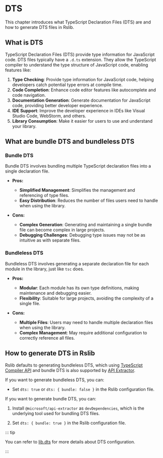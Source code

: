 # DTS

This chapter introduces what TypeScript Declaration Files (DTS) are and how to generate DTS files in Rslib.

## What is DTS

TypeScript Declaration Files (DTS) provide type information for JavaScript code. DTS files typically have a `.d.ts` extension. They allow the TypeScript compiler to understand the type structure of JavaScript code, enabling features like:

1. **Type Checking**: Provide type information for JavaScript code, helping developers catch potential type errors at compile time.
2. **Code Completion**: Enhance code editor features like autocomplete and code navigation.
3. **Documentation Generation**: Generate documentation for JavaScript code, providing better developer experience.
4. **IDE Support**: Improve the developer experience in IDEs like Visual Studio Code, WebStorm, and others.
5. **Library Consumption**: Make it easier for users to use and understand your library.

## What are bundle DTS and bundleless DTS

### Bundle DTS

Bundle DTS involves bundling multiple TypeScript declaration files into a single declaration file.

- **Pros:**

  - **Simplified Management**: Simplifies the management and referencing of type files.
  - **Easy Distribution**: Reduces the number of files users need to handle when using the library.

- **Cons:**
  - **Complex Generation**: Generating and maintaining a single bundle file can become complex in large projects.
  - **Debugging Challenges**: Debugging type issues may not be as intuitive as with separate files.

### Bundleless DTS

Bundleless DTS involves generating a separate declaration file for each module in the library, just like `tsc` does.

- **Pros:**

  - **Modular**: Each module has its own type definitions, making maintenance and debugging easier.
  - **Flexibility**: Suitable for large projects, avoiding the complexity of a single file.

- **Cons:**
  - **Multiple Files**: Users may need to handle multiple declaration files when using the library.
  - **Complex Management**: May require additional configuration to correctly reference all files.

## How to generate DTS in Rslib

Rslib defaults to generating bundleless DTS, which using [TypeScript Compiler API](https://github.com/microsoft/TypeScript/wiki/Using-the-Compiler-API) and bundle DTS is also supported by [API Extractor](https://api-extractor.com/).

If you want to generate bundleless DTS, you can:

- Set `dts: true` or `dts: { bundle: false }` in the Rslib configuration file.

If you want to generate bundle DTS, you can:

1. Install `@microsoft/api-extractor` as `devDependencies`, which is the underlying tool used for bundling DTS files.


<PackageManagerTabs command="add @microsoft/api-extractor -D" />

2. Set `dts: { bundle: true }` in the Rslib configuration file.

::: tip

You can refer to [lib.dts](/config/lib/dts) for more details about DTS configuration.

:::
